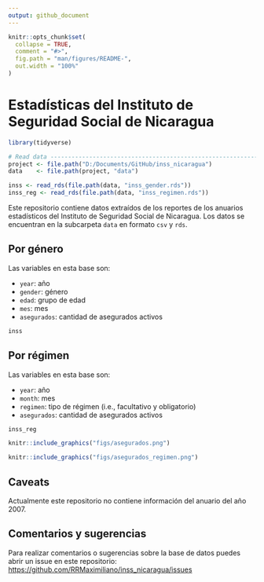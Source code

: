 ```yaml
---
output: github_document
---
```


<!-- README.md is generated from README.Rmd. Please edit that file -->

```r
knitr::opts_chunk$set(
  collapse = TRUE,
  comment = "#>",
  fig.path = "man/figures/README-",
  out.width = "100%"
)
```

# Estadísticas del Instituto de Seguridad Social de Nicaragua

```r
library(tidyverse)

# Read data ---------------------------------------------------------------
project <- file.path("D:/Documents/GitHub/inss_nicaragua")
data    <- file.path(project, "data")

inss <- read_rds(file.path(data, "inss_gender.rds"))
inss_reg <- read_rds(file.path(data, "inss_regimen.rds"))
```

Este repositorio contiene datos extraídos de los reportes de los anuarios estadísticos del Instituto de Seguridad Social de Nicaragua. Los datos se encuentran en la subcarpeta `data` en formato `csv` y `rds`.

## Por género

Las variables en esta base son: 

* `year`: año
* `gender`: género 
* `edad`: grupo de edad
* `mes`: mes
* `asegurados`: cantidad de asegurados activos

```r
inss
```

## Por régimen

Las variables en esta base son: 

* `year`: año
* `month`: mes 
* `regimen`: tipo de régimen (i.e., facultativo y obligatorio)
* `asegurados`: cantidad de asegurados activos

```r
inss_reg
```

```r
knitr::include_graphics("figs/asegurados.png")
```

```r
knitr::include_graphics("figs/asegurados_regimen.png")
```

## Caveats

Actualmente este repositorio no contiene información del anuario del año 2007. 

## Comentarios y sugerencias

Para realizar comentarios o sugerencias sobre la base de datos puedes abrir un issue en este repositorio: [https://github.com/RRMaximiliano/inss_nicaragua/issues](https://github.com/RRMaximiliano/inss_nicaragua/issues)
